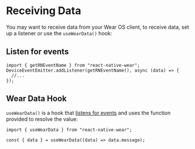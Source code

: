 # Receiving Data
You may want to receive data from your Wear OS client, to receive data, set up a listener or use the `useWearData()` hook:

## Listen for events
```tsx
import { getRNEventName } from "react-native-wear";
DeviceEventEmitter.addListener(getRNEventName(), async (data) => {
  //...
});
```
## Wear Data Hook
`useWearData()` is a hook that [listens for events](#listen-for-events) and uses the function provided to resolve the value:

```tsx
import { useWearData } from "react-native-wear";

const { data } = useWearData((data) => data.message);
```